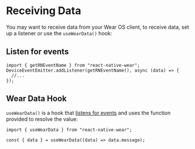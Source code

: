 # Receiving Data
You may want to receive data from your Wear OS client, to receive data, set up a listener or use the `useWearData()` hook:

## Listen for events
```tsx
import { getRNEventName } from "react-native-wear";
DeviceEventEmitter.addListener(getRNEventName(), async (data) => {
  //...
});
```
## Wear Data Hook
`useWearData()` is a hook that [listens for events](#listen-for-events) and uses the function provided to resolve the value:

```tsx
import { useWearData } from "react-native-wear";

const { data } = useWearData((data) => data.message);
```